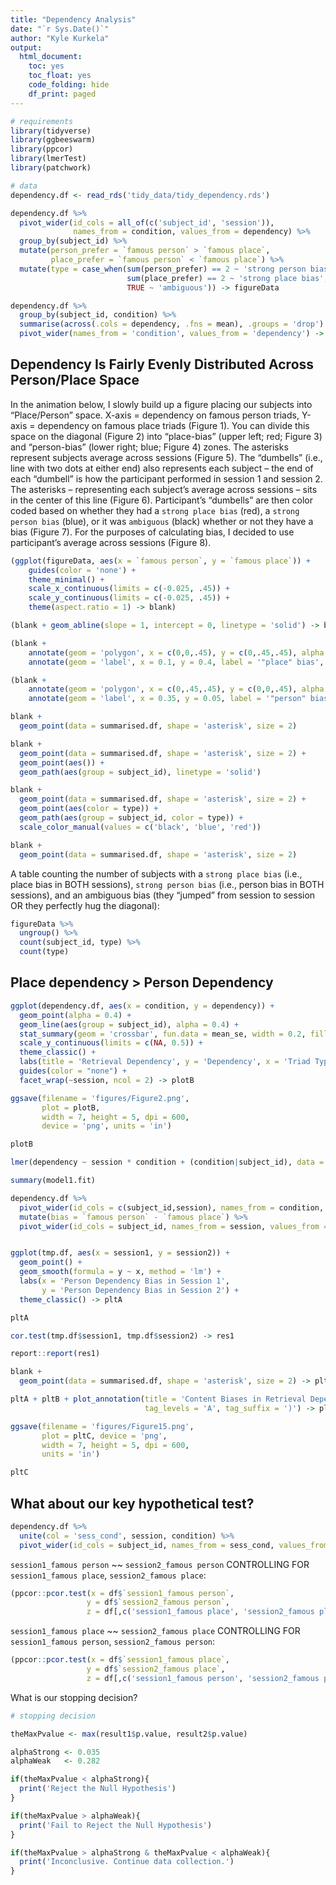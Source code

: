 ```yaml
---
title: "Dependency Analysis"
date: "`r Sys.Date()`"
author: "Kyle Kurkela"
output:
  html_document:
    toc: yes
    toc_float: yes
    code_folding: hide
    df_print: paged
---
```


```r
# requirements
library(tidyverse)
library(ggbeeswarm)
library(ppcor)
library(lmerTest)
library(patchwork)

# data
dependency.df <- read_rds('tidy_data/tidy_dependency.rds')
```

```r
dependency.df %>%
  pivot_wider(id_cols = all_of(c('subject_id', 'session')), 
              names_from = condition, values_from = dependency) %>%
  group_by(subject_id) %>%
  mutate(person_prefer = `famous person` > `famous place`,
         place_prefer = `famous person` < `famous place`) %>%
  mutate(type = case_when(sum(person_prefer) == 2 ~ 'strong person bias',
                          sum(place_prefer) == 2 ~ 'strong place bias',
                          TRUE ~ 'ambiguous')) -> figureData

dependency.df %>%
  group_by(subject_id, condition) %>%
  summarise(across(.cols = dependency, .fns = mean), .groups = 'drop') %>%
  pivot_wider(names_from = 'condition', values_from = 'dependency') -> summarised.df
```

## Dependency Is Fairly Evenly Distributed Across Person/Place Space

In the animation below, I slowly build up a figure placing our subjects into "Place/Person" space. X-axis = dependency on famous person triads, Y-axis = dependency on famous place triads (Figure 1). You can divide this space on the diagonal (Figure 2) into "place-bias" (upper left; red; Figure 3) and "person-bias" (lower right; blue; Figure 4) zones. The asterisks represent subjects average across sessions (Figure 5). The "dumbells" (i.e., line with two dots at either end) also represents each subject -- the end of each "dumbell" is how the participant performed in session 1 and session 2. The asterisks -- representing each subject's average across sessions -- sits in the center of this line (Figure 6). Participant's "dumbells" are then color coded based on whether they had a `strong place bias` (red), a `strong person bias` (blue), or it was `ambiguous` (black) whether or not they have a bias (Figure 7). For the purposes of calculating bias, I decided to use participant's average across sessions (Figure 8). 

```r
(ggplot(figureData, aes(x = `famous person`, y = `famous place`)) +
    guides(color = 'none') +
    theme_minimal() +
    scale_x_continuous(limits = c(-0.025, .45)) +
    scale_y_continuous(limits = c(-0.025, .45)) +
    theme(aspect.ratio = 1) -> blank)

(blank + geom_abline(slope = 1, intercept = 0, linetype = 'solid') -> blank)

(blank + 
    annotate(geom = 'polygon', x = c(0,0,.45), y = c(0,.45,.45), alpha = 0.3, fill = scales::muted('red')) +
    annotate(geom = 'label', x = 0.1, y = 0.4, label = '"place" bias', color = scales::muted('red')) -> blank)

(blank +
    annotate(geom = 'polygon', x = c(0,.45,.45), y = c(0,0,.45), alpha = 0.3, fill = scales::muted('blue')) +
    annotate(geom = 'label', x = 0.35, y = 0.05, label = '"person" bias', color = scales::muted('blue')) -> blank)

blank + 
  geom_point(data = summarised.df, shape = 'asterisk', size = 2)

blank +
  geom_point(data = summarised.df, shape = 'asterisk', size = 2) +
  geom_point(aes()) + 
  geom_path(aes(group = subject_id), linetype = 'solid')

blank + 
  geom_point(data = summarised.df, shape = 'asterisk', size = 2) +
  geom_point(aes(color = type)) + 
  geom_path(aes(group = subject_id, color = type)) + 
  scale_color_manual(values = c('black', 'blue', 'red'))

blank + 
  geom_point(data = summarised.df, shape = 'asterisk', size = 2)
```

A table counting the number of subjects with a `strong place bias` (i.e., place bias in BOTH sessions), `strong person bias` (i.e., person bias in BOTH sessions), and an ambiguous bias (they "jumped" from session to session OR they perfectly hug the diagonal):  

```r
figureData %>%
  ungroup() %>%
  count(subject_id, type) %>%
  count(type)
```

## Place dependency > Person Dependency

```r
ggplot(dependency.df, aes(x = condition, y = dependency)) +
  geom_point(alpha = 0.4) +
  geom_line(aes(group = subject_id), alpha = 0.4) +
  stat_summary(geom = 'crossbar', fun.data = mean_se, width = 0.2, fill = 'white') +
  scale_y_continuous(limits = c(NA, 0.5)) +
  theme_classic() +
  labs(title = 'Retrieval Dependency', y = 'Dependency', x = 'Triad Type') +
  guides(color = "none") +
  facet_wrap(~session, ncol = 2) -> plotB

ggsave(filename = 'figures/Figure2.png', 
       plot = plotB, 
       width = 7, height = 5, dpi = 600,
       device = 'png', units = 'in')

plotB
```

```r
lmer(dependency ~ session * condition + (condition|subject_id), data = dependency.df) -> model1.fit

summary(model1.fit)
```

```r
dependency.df %>%
  pivot_wider(id_cols = c(subject_id,session), names_from = condition, values_from = dependency) %>%
  mutate(bias = `famous person` - `famous place`) %>%
  pivot_wider(id_cols = subject_id, names_from = session, values_from = bias) -> tmp.df


ggplot(tmp.df, aes(x = session1, y = session2)) +
  geom_point() +
  geom_smooth(formula = y ~ x, method = 'lm') +
  labs(x = 'Person Dependency Bias in Session 1', 
       y = 'Person Dependency Bias in Session 2') +
  theme_classic() -> pltA

pltA
```

```r
cor.test(tmp.df$session1, tmp.df$session2) -> res1

report::report(res1)
```

```r
blank + 
  geom_point(data = summarised.df, shape = 'asterisk', size = 2) -> pltB

pltA + pltB + plot_annotation(title = 'Content Biases in Retrieval Dependency', 
                              tag_levels = 'A', tag_suffix = ')') -> pltC

ggsave(filename = 'figures/Figure15.png',
       plot = pltC, device = 'png',
       width = 7, height = 5, dpi = 600,
       units = 'in')

pltC
```


## What about our key hypothetical test?

```r
dependency.df %>%
  unite(col = 'sess_cond', session, condition) %>%
  pivot_wider(id_cols = subject_id, names_from = sess_cond, values_from = dependency) -> df
```

`session1_famous person` ~~ `session2_famous person` CONTROLLING FOR `session1_famous place`, `session2_famous place`:

```r
(ppcor::pcor.test(x = df$`session1_famous person`, 
                 y = df$`session2_famous person`, 
                 z = df[,c('session1_famous place', 'session2_famous place')]) -> result1)
```

`session1_famous place` ~~ `session2_famous place` CONTROLLING FOR `session1_famous person`, `session2_famous person`: 

```r
(ppcor::pcor.test(x = df$`session1_famous place`, 
                 y = df$`session2_famous place`, 
                 z = df[,c('session1_famous person', 'session2_famous person')]) -> result2)
```

What is our stopping decision?

```r
# stopping decision

theMaxPvalue <- max(result1$p.value, result2$p.value)

alphaStrong <- 0.035
alphaWeak   <- 0.282

if(theMaxPvalue < alphaStrong){
  print('Reject the Null Hypothesis')
}

if(theMaxPvalue > alphaWeak){
  print('Fail to Reject the Null Hypothesis')
}

if(theMaxPvalue > alphaStrong & theMaxPvalue < alphaWeak){
  print('Inconclusive. Continue data collection.')
}
```

